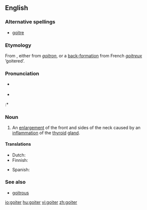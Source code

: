 ==English==

===Alternative spellings===
* [[goitre]]

===Etymology===
From {{F.}}, either from {{OF.}} ''[[goitron]]'', or a [[appendix:Glossary#back-formation|back-formation]] from French ''[[goitreux]]'' ‘goitered’.

===Pronunciation===
* {{a|UK}} {{IPA|/'gɔɪtə/}}
* {{a|US}} {{IPA|/'gɔɪtɚ/}}
:* {{rhymes|ɔɪtə(r)}}

===Noun===
{{en-noun}}

# An [[enlargement]] of the front and sides of the neck caused by an [[inflammation]] of the [[thyroid]] [[gland]].

====Translations====
{{trans-top|enlargement of the front and sides of the neck}}
* Dutch: {{t-|nl|bof|m|f}}
* Finnish: {{t-|fi|struuma}}
{{trans-mid}}
* Spanish: {{t-|es|bocio|m}}
{{trans-bottom}}

===See also===
* [[goitrous]]

[[io:goiter]]
[[hu:goiter]]
[[vi:goiter]]
[[zh:goiter]]